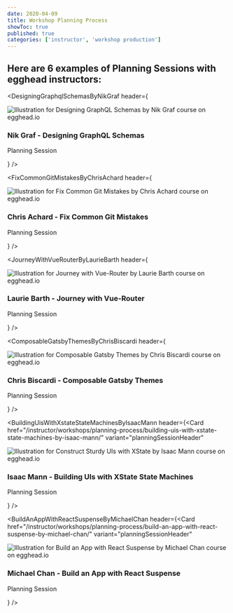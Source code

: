 ```yaml
---
date: 2020-04-09
title: Workshop Planning Process
showToc: true
published: true
categories: ['instructor', 'workshop production']
---
```



## Here are 6 examples of Planning Sessions with egghead instructors:

<DesigningGraphqlSchemasByNikGraf header={
  <Card href="/instructor/workshops/planning-process/designing-graphql-schemas-by-nik-graf/" variant="planningSessionHeader">

<Image
  src="https://d2eip9sf3oo6c2.cloudfront.net/series/square_covers/000/000/405/full/DesignGraphQLSchemas.png"
  alt="Illustration for Designing GraphQL Schemas by Nik Graf course on egghead.io"
/>

<div>

### Nik Graf - Designing GraphQL Schemas

Planning Session

</div>
</Card>
} />


<FixCommonGitMistakesByChrisAchard header={<Card href="/instructor/workshops/planning-process/fix-common-git-mistakes-by-chris-achard/" variant="planningSessionHeader">

<Image 
  src="https://d2eip9sf3oo6c2.cloudfront.net/series/square_covers/000/000/401/full/GitMistakes_1000.png"
  alt="Illustration for Fix Common Git Mistakes by Chris Achard course on egghead.io"
/>

<div>

### Chris Achard - Fix Common Git Mistakes

Planning Session

</div>

</Card>} />

<JourneyWithVueRouterByLaurieBarth header={<Card href="/instructor/workshops/planning-process/journey-with-vue-router-by-laurie-barth/" variant="planningSessionHeader">

<Image
  src="https://d2eip9sf3oo6c2.cloudfront.net/series/square_covers/000/000/354/full/VueRouter.png"
  alt="Illustration for Journey with Vue-Router by Laurie Barth course on egghead.io"
/>

<div>

### Laurie Barth - Journey with Vue-Router

Planning Session

</div>
</Card>} />

<ComposableGatsbyThemesByChrisBiscardi header={<Card href="/instructor/workshops/planning-process/composable-gatsby-themes-by-chris-biscardi/" variant="planningSessionHeader">

<Image
  src="https://d2eip9sf3oo6c2.cloudfront.net/series/square_covers/000/000/355/full/GatsbyThemes.png"
  alt="Illustration for Composable Gatsby Themes by Chris Biscardi course on egghead.io"
/>

<div>

### Chris Biscardi - Composable Gatsby Themes

Planning Session

</div>
</Card>} />


<BuildingUisWithXstateStateMachinesByIsaacMann header={<Card href="/instructor/workshops/planning-process/building-uis-with-xstate-state-machines-by-isaac-mann/" variant="planningSessionHeader" 
>

<Image
  src="https://d2eip9sf3oo6c2.cloudfront.net/series/square_covers/000/000/402/full/State_Machine.png"
  alt="Illustration for Construct Sturdy UIs with XState by Isaac Mann course on egghead.io"
/>

<div>

### Isaac Mann - Building UIs with XState State Machines

Planning Session

</div>
</Card>} />

<BuildAnAppWithReactSuspenseByMichaelChan header={<Card href="/instructor/workshops/planning-process/build-an-app-with-react-suspense-by-michael-chan/" variant="planningSessionHeader" 
>

<Image
  src="https://d2eip9sf3oo6c2.cloudfront.net/series/square_covers/000/000/399/full/React_Suspense_Final.png"
  alt="Illustration for Build an App with React Suspense by Michael Chan course on egghead.io"
/>

<div>

### Michael Chan - Build an App with React Suspense

Planning Session

</div>
</Card>} />

